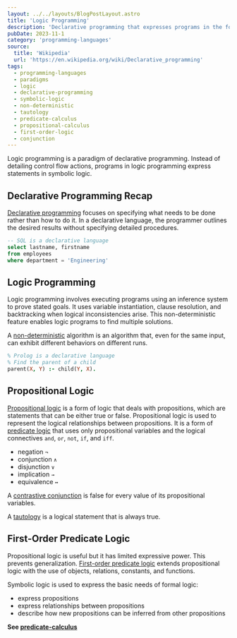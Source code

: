 ```yaml
---
layout: ../../layouts/BlogPostLayout.astro
title: 'Logic Programming'
description: 'Declarative programming that expresses programs in the form of statements in symbolic logic'
pubDate: 2023-11-1
category: 'programming-languages'
source:
  title: 'Wikipedia'
  url: 'https://en.wikipedia.org/wiki/Declarative_programming'
tags:
  - programming-languages
  - paradigms
  - logic
  - declarative-programming
  - symbolic-logic
  - non-deterministic
  - tautology
  - predicate-calculus
  - propositional-calculus
  - first-order-logic
  - conjunction
---
```


Logic programming is a paradigm of declarative programming. 
Instead of detailing control flow actions, programs in logic 
programming express statements in symbolic logic.

## Declarative Programming Recap
<a href="https://en.wikipedia.org/wiki/Declarative_programming" target="_blank">Declarative programming</a>
focuses on specifying what needs to be done rather than how to do it. 
In a declarative language, the programmer outlines the desired results without 
specifying detailed procedures.

```sql
-- SQL is a declarative language
select lastname, firstname
from employees
where department = 'Engineering'
```

## Logic Programming


Logic programming involves executing programs using an inference system to prove stated goals. 
It uses variable instantiation, clause resolution, and backtracking when logical inconsistencies arise. 
This non-deterministic feature enables logic programs to find multiple solutions.

A <a href="https://en.wikipedia.org/wiki/Nondeterministic_algorithm" target="_blank">non-deterministic</a> algorithm is an algorithm that, even for the same input, can exhibit different behaviors on different runs.

```prolog
% Prolog is a declarative language
% Find the parent of a child
parent(X, Y) :- child(Y, X).
```

## Propositional Logic

<a href="https://en.wikipedia.org/wiki/Propositional_calculus" target="_blank">Propositional logic</a> is a form of logic that deals with propositions, which are statements that can be either true or false. Propositional logic is used to represent the logical relationships between propositions. It is a form of [predicate logic](https://en.wikipedia.org/wiki/Predicate_logic) that uses only propositional variables and the logical connectives `and`, `or`, `not`, `if`, and `iff`.

- negation `¬`
- conjunction `∧`
- disjunction `∨`
- implication `→`
- equivalence `↔`

A <a href="https://en.wikipedia.org/wiki/Contrastive_conjunction" target="_blank">contrastive conjunction</a> is false for every value of its propositional variables.

A <a href="https://en.wikipedia.org/wiki/Tautology_(logic)" target="_blank">tautology</a> is a logical statement that is always true.


## First-Order Predicate Logic

Propositional logic is useful but it has limited expressive power. This prevents generalization. [First-order predicate logic](https://en.wikipedia.org/wiki/First-order_logic) extends propositional logic with the use of objects, relations, constants, and functions.

Symbolic logic is used to express the basic needs of formal logic:

- express propositions
- express relationships between propositions
- describe how new propositions can be inferred from other propositions

**See <a href="/blog/predicate-calculus">predicate-calculus</a>**
